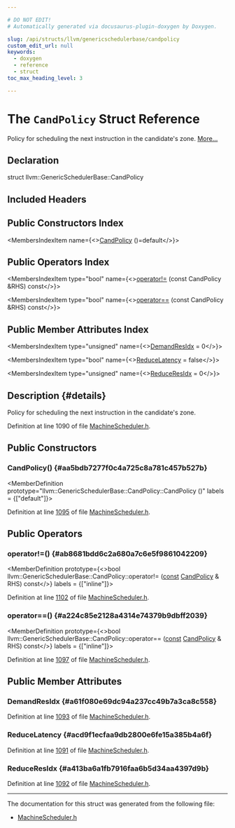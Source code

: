 ```yaml
---

# DO NOT EDIT!
# Automatically generated via docusaurus-plugin-doxygen by Doxygen.

slug: /api/structs/llvm/genericschedulerbase/candpolicy
custom_edit_url: null
keywords:
  - doxygen
  - reference
  - struct
toc_max_heading_level: 3

---
```





# The `CandPolicy` Struct Reference

<DoxygenPage pluginConfig={pluginConfig}>

Policy for scheduling the next instruction in the candidate&#39;s zone. <a href="#details">More...</a>

## Declaration

<CodeBlock>struct llvm::GenericSchedulerBase::CandPolicy</CodeBlock>

## Included Headers

<IncludesList>
<IncludesListItem
  filePath="llvm/CodeGen/MachineScheduler.h"
  permalink="/docs/api/files/include/include/llvm/include/llvm/codegen/machinescheduler-h"
  isLocal="true" />
</IncludesList>

## Public Constructors Index

<MembersIndex>

<MembersIndexItem
  name={<><a href="#aa5bdb7277f0c4a725c8a781c457b527b">CandPolicy</a> ()=default</>}>
</MembersIndexItem>

</MembersIndex>

## Public Operators Index

<MembersIndex>

<MembersIndexItem
  type="bool"
  name={<><a href="#ab8681bdd6c2a680a7c6e5f9861042209">operator!=</a> (const CandPolicy &amp;RHS) const</>}>
</MembersIndexItem>

<MembersIndexItem
  type="bool"
  name={<><a href="#a224c85e2128a4314e74379b9dbff2039">operator==</a> (const CandPolicy &amp;RHS) const</>}>
</MembersIndexItem>

</MembersIndex>

## Public Member Attributes Index

<MembersIndex>

<MembersIndexItem
  type="unsigned"
  name={<><a href="#a61f080e69dc94a237cc49b7a3ca8c558">DemandResIdx</a> = 0</>}>
</MembersIndexItem>

<MembersIndexItem
  type="bool"
  name={<><a href="#acd9f1ecfaa9db2800e6fe15a385b4a6f">ReduceLatency</a> = false</>}>
</MembersIndexItem>

<MembersIndexItem
  type="unsigned"
  name={<><a href="#a413ba6a1fb7916faa6b5d34aa4397d9b">ReduceResIdx</a> = 0</>}>
</MembersIndexItem>

</MembersIndex>

## Description {#details}

Policy for scheduling the next instruction in the candidate&#39;s zone.

Definition at line 1090 of file <a href="/docs/api/files/include/include/llvm/include/llvm/codegen/machinescheduler-h">MachineScheduler.h</a>.

<SectionDefinition>

## Public Constructors

### CandPolicy() {#aa5bdb7277f0c4a725c8a781c457b527b}

<MemberDefinition
  prototype="llvm::GenericSchedulerBase::CandPolicy::CandPolicy ()"
  labels = {["default"]}>

Definition at line <a href="/docs/api/files/include/include/llvm/include/llvm/codegen/machinescheduler-h/#l01095">1095</a> of file <a href="/docs/api/files/include/include/llvm/include/llvm/codegen/machinescheduler-h">MachineScheduler.h</a>.
</MemberDefinition>

</SectionDefinition>

<SectionDefinition>

## Public Operators

### operator!=() {#ab8681bdd6c2a680a7c6e5f9861042209}

<MemberDefinition
  prototype={<>bool llvm::GenericSchedulerBase::CandPolicy::operator!= (<a href="/docs/api/files/lib/lib/target/lib/target/aarch64/aarch64promoteconstant-cpp/#a90f8350fecae261c25be85d38b451bff">const</a> <a href="/docs/api/structs/llvm/genericschedulerbase/candpolicy">CandPolicy</a> &amp; RHS) const</>}
  labels = {["inline"]}>

Definition at line <a href="/docs/api/files/include/include/llvm/include/llvm/codegen/machinescheduler-h/#l01102">1102</a> of file <a href="/docs/api/files/include/include/llvm/include/llvm/codegen/machinescheduler-h">MachineScheduler.h</a>.
</MemberDefinition>

### operator==() {#a224c85e2128a4314e74379b9dbff2039}

<MemberDefinition
  prototype={<>bool llvm::GenericSchedulerBase::CandPolicy::operator== (<a href="/docs/api/files/lib/lib/target/lib/target/aarch64/aarch64promoteconstant-cpp/#a90f8350fecae261c25be85d38b451bff">const</a> <a href="/docs/api/structs/llvm/genericschedulerbase/candpolicy">CandPolicy</a> &amp; RHS) const</>}
  labels = {["inline"]}>

Definition at line <a href="/docs/api/files/include/include/llvm/include/llvm/codegen/machinescheduler-h/#l01097">1097</a> of file <a href="/docs/api/files/include/include/llvm/include/llvm/codegen/machinescheduler-h">MachineScheduler.h</a>.
</MemberDefinition>

</SectionDefinition>

<SectionDefinition>

## Public Member Attributes

### DemandResIdx {#a61f080e69dc94a237cc49b7a3ca8c558}

<MemberDefinition
  prototype="unsigned llvm::GenericSchedulerBase::CandPolicy::DemandResIdx = 0">

Definition at line <a href="/docs/api/files/include/include/llvm/include/llvm/codegen/machinescheduler-h/#l01093">1093</a> of file <a href="/docs/api/files/include/include/llvm/include/llvm/codegen/machinescheduler-h">MachineScheduler.h</a>.
</MemberDefinition>

### ReduceLatency {#acd9f1ecfaa9db2800e6fe15a385b4a6f}

<MemberDefinition
  prototype="bool llvm::GenericSchedulerBase::CandPolicy::ReduceLatency = false">

Definition at line <a href="/docs/api/files/include/include/llvm/include/llvm/codegen/machinescheduler-h/#l01091">1091</a> of file <a href="/docs/api/files/include/include/llvm/include/llvm/codegen/machinescheduler-h">MachineScheduler.h</a>.
</MemberDefinition>

### ReduceResIdx {#a413ba6a1fb7916faa6b5d34aa4397d9b}

<MemberDefinition
  prototype="unsigned llvm::GenericSchedulerBase::CandPolicy::ReduceResIdx = 0">

Definition at line <a href="/docs/api/files/include/include/llvm/include/llvm/codegen/machinescheduler-h/#l01092">1092</a> of file <a href="/docs/api/files/include/include/llvm/include/llvm/codegen/machinescheduler-h">MachineScheduler.h</a>.
</MemberDefinition>

</SectionDefinition>

<hr/>

The documentation for this struct was generated from the following file:

<ul>
<li><a href="/docs/api/files/include/include/llvm/include/llvm/codegen/machinescheduler-h">MachineScheduler.h</a></li>
</ul>

</DoxygenPage>
